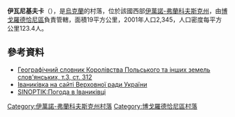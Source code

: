 {{coord|48|49|54|N|24|38|20|E|scale:30000|display=title}}

'''伊瓦尼基夫卡'''（{{lang-uk|Іваниківка}}），是[[烏克蘭|烏克蘭]]的村落，位於該國西部[[伊萬諾-弗蘭科夫斯克州|伊萬諾-弗蘭科夫斯克州]]，由[[博戈羅德恰尼區|博戈羅德恰尼區]]負責管轄，面積19平方公里，2001年人口2,345，人口密度每平方公里123.4人。

==參考資料==
* [http://dir.icm.edu.pl/pl/Slownik_geograficzny Географічний словник Королівства Польського та інших земель слов'янських, т.3, ст. 312] {{Wayback|url=http://dir.icm.edu.pl/pl/Slownik_geograficzny |date=20210125060459 }}
* [http://w1.c1.rada.gov.ua/pls/z7502/A005?rdat1=08.12.2011&rf7571=13193 Іваниківка на сайті Верховної ради України]{{dead link|date=2017年11月 |bot=InternetArchiveBot |fix-attempted=yes }}
* [http://ua.sinoptik.ua/погода-іваниківка SINOPTIK:Погода в Іваниківці] {{Wayback|url=http://ua.sinoptik.ua/%D0%BF%D0%BE%D0%B3%D0%BE%D0%B4%D0%B0-%D1%96%D0%B2%D0%B0%D0%BD%D0%B8%D0%BA%D1%96%D0%B2%D0%BA%D0%B0 |date=20121102004603 }}

{{DEFAULTSORT:Іваниківка}}
[[Category:伊萬諾-弗蘭科夫斯克州村落|Category:伊萬諾-弗蘭科夫斯克州村落]]
[[Category:博戈羅德恰尼區村落|Category:博戈羅德恰尼區村落]]


{{IvanoFrankivsk-geo-stub}}